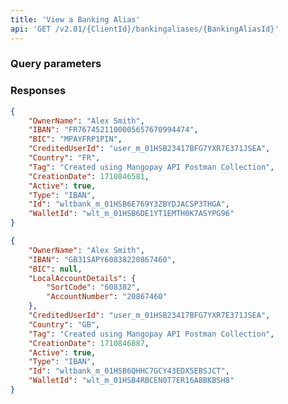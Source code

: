 ```yaml
---
title: 'View a Banking Alias'  
api: 'GET /v2.01/{ClientId}/bankingaliases/{BankingAliasId}'  
---
```




### Query parameters  

<BankingAliasId />  

### Responses  

<AccordionGroup>

<Accordion title="200 - FR">  

<OwnerName1Response />  

<IBAN2Response />  

<BIC2Response />  

<CreditedUserId3Response />  

<Country5Response />  

<Tag2Response />  

<CreationDateResponse />  

<Active1Response />  

<Type10Response />  

<IdResponse />  

<WalletId1Response />

</Accordion>

<Accordion title="200 - GB">  

<OwnerName1Response />  

<IBAN2Response />  

<BIC2Response />

<LocalAccountDetailsResponse />

<CreditedUserId3Response />  

<Country5Response />  

<Tag2Response />  

<CreationDateResponse />  

<Active1Response />  

<Type10Response />  

<IdResponse />  

<WalletId1Response />

</Accordion>

</AccordionGroup>  

<ResponseExample>  

```json 200 - FR
{
    "OwnerName": "Alex Smith",
    "IBAN": "FR7674521100005657670994474",
    "BIC": "MPAYFRP1PIN",
    "CreditedUserId": "user_m_01HSB23417BFG7YXR7E371JSEA",
    "Country": "FR",
    "Tag": "Created using Mangopay API Postman Collection",
    "CreationDate": 1710846581,
    "Active": true,
    "Type": "IBAN",
    "Id": "wltbank_m_01HSB6E769Y3ZBYDJACSP3THGA",
    "WalletId": "wlt_m_01HSB6DE1YT1EMTH0K7ASYPG96"
}
```
```json 200 - GB
{
    "OwnerName": "Alex Smith",
    "IBAN": "GB31SAPY60838220867460",
    "BIC": null,
    "LocalAccountDetails": {
        "SortCode": "608382",
        "AccountNumber": "20867460"
    },
    "CreditedUserId": "user_m_01HSB23417BFG7YXR7E371JSEA",
    "Country": "GB",
    "Tag": "Created using Mangopay API Postman Collection",
    "CreationDate": 1710846887,
    "Active": true,
    "Type": "IBAN",
    "Id": "wltbank_m_01HSB6QHHC7GCY43EDX5EBSJCT",
    "WalletId": "wlt_m_01HSB4RBCEN0T7ER16A8BKBSH8"
}
```
</ResponseExample>  

<RequestExample>  
  <PhpViewBankingAlias />
  <NodeViewBankingAlias />
  <RubyViewBankingAlias />
  <JavaViewBankingAlias />
  <NetViewBankingAlias />
</RequestExample>